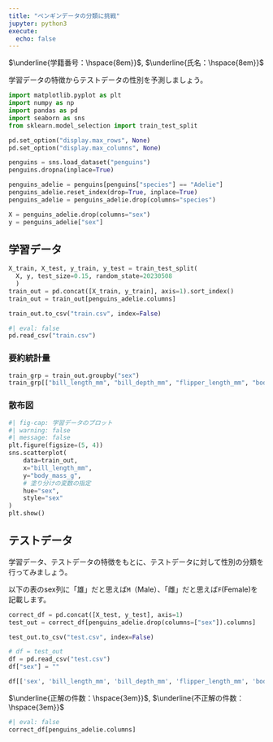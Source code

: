 ```yaml
---
title: "ペンギンデータの分類に挑戦"
jupyter: python3
execute: 
  echo: false
---
```


$\underline{学籍番号：\hspace{8em}}$, $\underline{氏名：\hspace{8em}}$

学習データの特徴からテストデータの性別を予測しましょう。

```python
import matplotlib.pyplot as plt
import numpy as np
import pandas as pd
import seaborn as sns
from sklearn.model_selection import train_test_split
```

```python
pd.set_option("display.max_rows", None)
pd.set_option("display.max_columns", None)
```


```python
penguins = sns.load_dataset("penguins")
penguins.dropna(inplace=True)

penguins_adelie = penguins[penguins["species"] == "Adelie"]
penguins_adelie.reset_index(drop=True, inplace=True)
penguins_adelie = penguins_adelie.drop(columns="species")

X = penguins_adelie.drop(columns="sex")
y = penguins_adelie["sex"]
```

## 学習データ

```python
X_train, X_test, y_train, y_test = train_test_split(
  X, y, test_size=0.15, random_state=20230508
  )
train_out = pd.concat([X_train, y_train], axis=1).sort_index()
train_out = train_out[penguins_adelie.columns]
```

```python
train_out.to_csv("train.csv", index=False)
```

```python
#| eval: false
pd.read_csv("train.csv")
```

### 要約統計量

```python
train_grp = train_out.groupby("sex")
train_grp[["bill_length_mm", "bill_depth_mm", "flipper_length_mm", "body_mass_g"]].agg(["mean", "std"]).transpose()
```

### 散布図

```python
#| fig-cap: 学習データのプロット
#| warning: false
#| message: false
plt.figure(figsize=(5, 4))
sns.scatterplot(
    data=train_out,
    x="bill_length_mm",
    y="body_mass_g",
    # 塗り分けの変数の指定
    hue="sex",
    style="sex"
)
plt.show()
```

\newpage

## テストデータ

学習データ、テストデータの特徴をもとに、テストデータに対して性別の分類を行ってみましょう。

以下の表のsex列に「雄」だと思えば`M`（Male）、「雌」だと思えば`F`(Female)を記載します。

```python
correct_df = pd.concat([X_test, y_test], axis=1)
test_out = correct_df[penguins_adelie.drop(columns=["sex"]).columns]
```

```python
test_out.to_csv("test.csv", index=False)
```

```python
# df = test_out
df = pd.read_csv("test.csv")
df["sex"] = ""

df[['sex', 'bill_length_mm', 'bill_depth_mm', 'flipper_length_mm', 'body_mass_g']]
```

$\underline{正解の件数：\hspace{3em}}$, $\underline{不正解の件数：\hspace{3em}}$

```python
#| eval: false
correct_df[penguins_adelie.columns]
```
